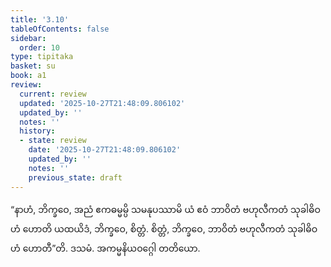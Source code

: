 ```yaml
---
title: '3.10'
tableOfContents: false
sidebar:
  order: 10
type: tipitaka
basket: su
book: a1
review:
  current: review
  updated: '2025-10-27T21:48:09.806102'
  updated_by: ''
  notes: ''
  history:
  - state: review
    date: '2025-10-27T21:48:09.806102'
    updated_by: ''
    notes: ''
    previous_state: draft
---
```



<ReviewStatus review={frontmatter.review} showDetails={true} />

<HypothesisAnnotation frontmatter={frontmatter} />

<DynamicBreadcrumb />

<Division number="30" book="a1" e="ch" v="15" p="5">

<Paragraph number="63" book="a1">
“နာဟံ, ဘိက္ခဝေ, အညံ ဧကဓမ္မမ္ပိ သမနုပဿာမိ ယံ ဧဝံ ဘာဝိတံ ဗဟုလီကတံ သုခါဓိဝဟံ ဟောတိ ယထယိဒံ, ဘိက္ခဝေ, စိတ္တံ. စိတ္တံ, ဘိက္ခဝေ, ဘာဝိတံ ဗဟုလီကတံ သုခါဓိဝဟံ ဟောတီ”တိ.

</Paragraph>
</Division>

<Paragraph number="64" type="center" book="a1">
ဒသမံ.



</Paragraph>

<Paragraph number="65" type="center" book="a1">
အကမ္မနိယဝဂ္ဂေါ တတိယော.
</Paragraph>